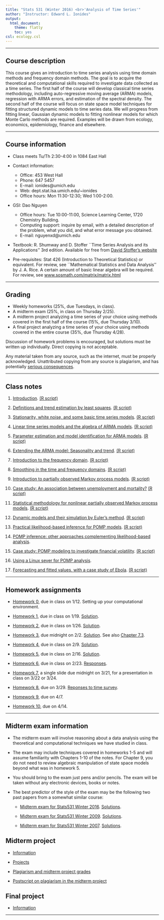 ```yaml
---
title: "Stats 531 (Winter 2016) <br>'Analysis of Time Series'"
author: "Instructor: Edward L. Ionides"
output:
  html_document:
    theme: flatly
    toc: yes
csl: ecology.csl
---
```


------

## Course description

This course gives an introduction to time series analysis using
time domain methods and frequency domain methods. The goal is to
acquire the theoretical and computational skills required to investigate
data collected as a time series. The first half of the course will develop 
classical time series methodology, including auto-regressive moving average (ARMA) models, regression with ARMA errors, and estimation of the spectral density.
The second half of the course will focus on state space model techniques for fitting structured dynamic models to time series data. We will progress from fitting linear, Gaussian dynamic models to fitting nonlinear models for which Monte Carlo methods are required.
Examples will be drawn from ecology, economics, epidemiology, finance and elsewhere.

--------------

## Course information

* Class meets Tu/Th 2:30-4:00 in 1084 East Hall

* Contact information:
    + Office: 453 West Hall 
    + Phone: 647 5457 
    + E-mail: ionides@umich.edu 
    + Web: dept.stat.lsa.umich.edu/~ionides
    + Office hours:  Mon 11:30-12:30; Wed 1:00-2:00. 
* GSI: Dao Nguyen
    + Office hours: Tue 10:00-11:00, Science Learning Center, 1720 Chemistry Building.
    + Computing support: inquire by email, with a detailed description of the problem, what you did, and what error message you obtained.
    + E-mail: nguyenxd@umich.edu
* Textbook: R. Shumway and D. Stoffer ``Time Series Analysis and its Applications'' 3rd edition. Available for free from [David Stoffer's website](www.stat.pitt.edu/stoffer/tsa3/tsa3.pdf)
* Pre-requisites: Stat 426 (Introduction to Theoretical
 Statistics) or equivalent. For review, see ``Mathematical
 Statistics and Data Analysis'' by J. A. Rice. A certain amount
 of basic linear algebra will be required. For review, see 
[www.sosmath.com/matrix/matrix.html](www.sosmath.com/matrix/matrix.html)

-----------

##  Grading

* Weekly homeworks (25\%, due Tuesdays, in class).
* A midterm exam (25\%, in class on Thursday 2/25).
* A midterm project analyzing a time series of your choice using methods covered in the first half of the course (15\%, due Thursday 3/10). 
* A final project analyzing a time series of your choice using methods covered in the entire course (35\%, due Thursday 4/28). 

Discussion of homework problems is encouraged, but solutions must be written up individually.  Direct copying is not acceptable.

Any material taken from any source, such as the internet, must be properly acknowledged. Unattributed copying from any source is plagiarism, and has potentially [serious consequences](http://www.rackham.umich.edu/current-students/policies/academic-policies/section11).


----------

## Class notes

1. [Introduction](intro/intro.html). [(R script)](intro/intro.R)

2. [Definitions and trend estimation by least squares](trend/trend.html). [(R script)](trend/trend.R)

3. [Stationarity, white noise, and some basic time series models](notes3/notes3.html). [(R script)](notes3/notes3.R)

4. [Linear time series models and the algebra of ARMA models](notes4/notes4.html). [(R script)](notes4/notes4.R)

5. [Parameter estimation and model identification for ARMA models](notes5/notes5.html). [(R script)](notes5/notes5.R)

6. [Extending the ARMA model: Seasonality and trend](notes6/notes6.html). [(R script)](notes6/notes6.R)

7. [Introduction to the frequency domain](notes7/notes7.html). [(R script)](notes7/notes7.R)


8. [Smoothing in the time and frequency domains](notes8/notes8.html). [(R script)](notes8/notes8.R)

9. [Introduction to partially observed Markov process models](notes9/notes9.html). [(R script)](notes9/notes9.R)

10. [Case study: An association between unemployment and mortality?](notes10/notes10.html) [(R script)](notes10/notes10.R)

11. [Statistical methodology for nonlinear partially observed Markov process models](notes11/notes11.html). [(R script)](notes11/notes11.R)

12. [Dynamic models and their simulation by Euler’s method](notes12/notes12.html). [(R script)](notes12/notes12.R)

13. [Practical likelihood-based inference for POMP models](notes13/notes13.html). [(R script)](notes13/notes13.R)

14. [POMP inference: other approaches complementing likelihood-based analysis](notes14/notes14.html). 

15. [Case study: POMP modeling to investigate financial volatility](notes15/notes15.html). [(R script)](notes15/notes15.R)

16. [Using a Linux sever for POMP analysis](linux/linux.html).

17. [Forecasting and fitted values, with a case study of Ebola](notes17/notes17.html). [(R script)](notes17/notes17.R)

   

--------

## Homework assignments

* [Homework 0](hw/hw00.html), due in class on 1/12. Setting up your computational environment.

* [Homework 1](hw/hw01.html), due in class on 1/19. [Solution](hw/sol01.html).

* [Homework 2](hw/hw02.html), due in class on 1/26. [Solution](hw/sol02.html).

* [Homework 3](hw/hw03.html), due midnight on 2/2. [Solution](hw/sol03.html). See also [Chapter 7.3](http://ionides.github.io/531w16/notes7/notes7.html#some-data-analysis-using-the-frequency-domain).

* [Homework 4](hw/hw04.html), due in class on 2/9. [Solution](hw/sol04.html).

* [Homework 5](hw/hw05.html), due in class on 2/16. [Solution](hw/sol05.html).

* [Homework 6](hw/hw06.html), due in class on 2/23. [Responses](hw/summary06.html).

* [Homework 7](hw/hw07.html), a single slide due midnight on 3/21, for a presentation in class on 3/22 or 3/24.

* [Homework 8](hw/hw08.html), due on 3/29. [Reponses to time survey](hw/summary08.html).

* [Homework 9](hw/hw09.html), due on 4/7.

* [Homework 10](hw/hw10.html), due on 4/14.




------------

## Midterm exam information

* The midterm exam will involve reasoning about a data analysis using the theoretical and computational techniques we have studied in class. 

* The exam may include techniques covered in homeworks 1-5 and will assume familiarity with Chapters 1-10 of the notes. For Chapter 9, you do not need to review algebraic manipulation of state space models beyond what was in homework 5. 

* You should bring to the exam just pens and/or pencils. The exam will be taken without any electronic devices, books or notes.

* The best predictor of the style of the exam may be the following two past papers from a somewhat similar course:

    +  [Midterm exam for Stats531 Winter 2016](exam/w16/mt531w16.pdf). [Solutions](exam/w16/mt531w16sol.pdf).

    +  [Midterm exam for Stats531 Winter 2009](exam/w09/mt531w09.pdf). [Solutions](exam/w09/mt531w09sol.pdf).

    + [Midterm exam for Stats531 Winter 2007](exam/w07/mt531w07.pdf). [Solutions](exam/w07/mt531w07sol.pdf).

## Midterm project

* [Information](midterm_project/midterm_project_info.html)

* [Projects](midterm_project/index.html)

* [Plagiarism and midterm project grades](midterm_project/plagiarism.html)

* [Postscript on plagiarism in the midterm project](midterm_project/postscript_on_plagiarism.html)

## Final project

* [Information](final_project/final_project_info.html)


---------